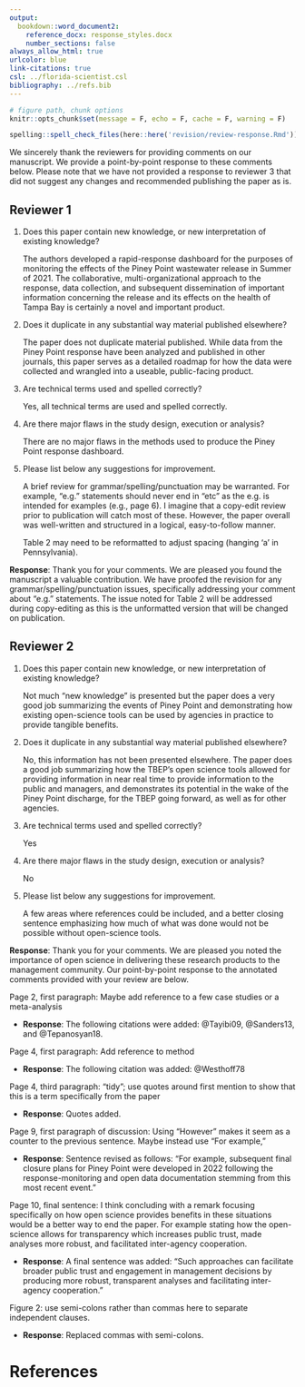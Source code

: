 ```yaml
---
output: 
  bookdown::word_document2:
    reference_docx: response_styles.docx
    number_sections: false
always_allow_html: true
urlcolor: blue
link-citations: true
csl: ../florida-scientist.csl
bibliography: ../refs.bib
---
```


```r
# figure path, chunk options
knitr::opts_chunk$set(message = F, echo = F, cache = F, warning = F)
```

```r
spelling::spell_check_files(here::here('revision/review-response.Rmd'))
```

We sincerely thank the reviewers for providing comments on our manuscript.  We provide a point-by-point response to these comments below. Please note that we have not provided a response to reviewer 3 that did not suggest any changes and recommended publishing the paper as is.

## Reviewer 1

1) Does this paper contain new knowledge, or new interpretation of existing knowledge?

    The authors developed a rapid-response dashboard for the purposes of monitoring the effects of the Piney Point wastewater release in Summer of 2021. The collaborative, multi-organizational approach to the response, data collection, and subsequent dissemination of important information concerning the release and its effects on the health of Tampa Bay is certainly a novel and important product.

2)  Does it duplicate in any substantial way material published elsewhere?

    The paper does not duplicate material published. While data from the Piney Point response have been analyzed and published in other journals, this paper serves as a detailed roadmap for how the data were collected and wrangled into a useable, public-facing product.

3)  Are technical terms used and spelled correctly?

    Yes, all technical terms are used and spelled correctly.

4) Are there major flaws in the study design, execution or analysis?

    There are no major flaws in the methods used to produce the Piney Point response dashboard.

5)  Please list below any suggestions for improvement.

    A brief review for grammar/spelling/punctuation may be warranted. For example, “e.g.” statements should never end in “etc” as the e.g. is intended for examples (e.g., page 6). I imagine that a copy-edit review prior to publication will catch most of these. However, the paper overall was well-written and structured in a logical, easy-to-follow manner.

    Table 2 may need to be reformatted to adjust spacing (hanging ‘a’ in Pennsylvania).

__Response__: Thank you for your comments.  We are pleased you found the manuscript a valuable contribution.  We have proofed the revision for any grammar/spelling/punctuation issues, specifically addressing your comment about "e.g." statements.  The issue noted for Table 2 will be addressed during copy-editing as this is the unformatted version that will be changed on publication. 

## Reviewer 2

1) Does this paper contain new knowledge, or new interpretation of existing knowledge?

    Not much “new knowledge” is presented but the paper does a very good job summarizing the events of Piney Point and demonstrating how existing open-science tools can be used by agencies in practice to provide tangible benefits.

2)  Does it duplicate in any substantial way material published elsewhere?

    No, this information has not been presented elsewhere. The paper does a good job summarizing how the TBEP’s open science tools allowed for providing information in near real time to provide information to the public and managers, and demonstrates its potential in the wake of the Piney Point discharge, for the TBEP going forward, as well as for other agencies.

3)  Are technical terms used and spelled correctly?

    Yes

4) Are there major flaws in the study design, execution or analysis?

    No

5)  Please list below any suggestions for improvement.

    A few areas where references could be included, and a better closing sentence emphasizing how much of what was done would not be possible without open-science tools.

__Response__: Thank you for your comments.  We are pleased you noted the importance of open science in delivering these research products to the management community.  Our point-by-point response to the annotated comments provided with your review are below. 

Page 2, first paragraph: Maybe add reference to a few case studies or a meta-analysis

* __Response__: The following citations were added: @Tayibi09, @Sanders13, and @Tepanosyan18.

Page 4, first paragraph: Add reference to method

* __Response__: The following citation was added: @Westhoff78

Page 4, third paragraph: "tidy"; use quotes around first mention to show that this is a term specifically from the paper

* __Response__: Quotes added.

Page 9, first paragraph of discussion: Using "However" makes it seem as a counter to the previous sentence. Maybe instead use "For example,"

* __Response__: Sentence revised as follows: "For example, subsequent final closure plans for Piney Point were developed in 2022 following the response-monitoring and open data documentation stemming from this most recent event."

Page 10, final sentence: I think concluding with a remark focusing specifically on how open science provides benefits in these situations would be a better way to end the paper. For example stating how the open-science allows for transparency which increases public trust, made analyses more robust, and facilitated inter-agency cooperation. 

* __Response__: A final sentence was added: "Such approaches can facilitate broader public trust and engagement in management decisions by producing more robust, transparent analyses and facilitating inter-agency cooperation."

Figure 2: use semi-colons rather than commas here to separate independent clauses.

* __Response__: Replaced commas with semi-colons. 

# References